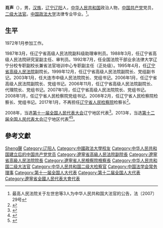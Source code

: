 '''肖声'''（{{bd|1954年|1月|}}），男，[[汉族|汉族]]，[[辽宁|辽宁]][[辽阳|辽阳]]人，[[中华人民共和国|中华人民共和国]]政治人物，[[中国共产党|中国共产党]]党员，[[中华人民共和国大法官|二级大法官]]。[[中国政法大学|中国政法大学]]法律专业毕业。<ref>最高人民法院关于左世忠等3人为中华人民共和国大法官的公告，法〔2007〕29号</ref>。

== 生平 ==
1972年1月参加工作。

1987年3月，任辽宁省高级人民法院副科级助理审判员。1988年3月，任辽宁省高级人民法院研究室副主任、审判员。1992年7月，任全国法院干部业余法律大学辽宁分校专职副校长兼省法官培训中心专职副主任（正处级）。1995年4月，任[[辽宁省高级人民法院|辽宁省高级人民法院]]副院长。1999年12月，任辽宁省高级人民法院副院长、党组副书记。2003年1月，任大连市中级人民法院院长、党组书记。2006年1月，任辽宁省高级人民法院副院长、党组书记。2006年11月，任辽宁省高级人民法院副院长、代理院长、党组书记。2007年1月，任辽宁省高级人民法院院长、党组书记。2008年1月，任辽宁省人民检察院党组书记。2008年2月，任辽宁省人民检察院检察长、党组书记。2017年1月，不再担任[[辽宁省人民检察院|辽宁省人民检察院]]检察长<ref>{{cite news|title=于天敏任辽宁省检察院代理检察长，原检察长肖声不再担任|url=http://www.thepaper.cn/newsDetail_forward_1597555|accessdate=2017-01-20|work=澎湃新闻}}</ref>。

2008年，当选[[第十一届全国人民代表大会|第十一届全国人民代表大会]]辽宁地区代表<ref>{{cite news|title=全国人大代表信息-肖声|url= http://210.82.31.1:8084/delegate/viewDelegate.action?dbid=110401|accessdate=2013-04-05|newspaper=全国人大网|archive-url=https://web.archive.org/web/20140222013420/http://www.npc.gov.cn/delegate/viewDelegate.action?dbid=110401|archive-date=2014-02-22|dead-url=yes}}</ref>。2013年，当选[[第十二届全国人民代表大会|第十二届全国人民代表大会]]辽宁地区代表<ref>{{cite news|title=全国人大代表信息-肖声|url= http://210.82.31.1:8084/delegate/viewDelegate.action?dbid=120404|accessdate=2013-03-28|newspaper=全国人大网|archive-url=https://web.archive.org/web/20140222013432/http://www.npc.gov.cn/delegate/viewDelegate.action?dbid=120404|archive-date=2014-02-22|dead-url=yes}}</ref><ref>{{cite news|title=全国人民代表大会常务委员会批准任免的名单_中国人大网|url=http://www.npc.gov.cn/npc/xinwen/2017-02/24/content_2008139.htm|accessdate=2017-04-23|work=www.npc.gov.cn|agency=中国人大网|archive-url=https://web.archive.org/web/20170424002131/http://www.npc.gov.cn/npc/xinwen/2017-02/24/content_2008139.htm|archive-date=2017-04-24|dead-url=yes}}</ref>。

== 參考文獻 ==
{{reflist}}

{{Navboxes 
| title  = 肖声在[[中国法学会|中国法学会]]的职务
| list1  =
{{中国法学会第八届理事会}}
}}

{{Authority control}}
{{DEFAULTSORT:Xiao肖}}
[[Category:肖姓|Sheng聲]]
[[Category:辽阳人|Category:辽阳人]]
[[Category:中國政法大學校友|Category:中國政法大學校友]]
[[Category:中华人民共和国建立后的中国共产党党员|Category:中华人民共和国建立后的中国共产党党员]]
[[Category:遼寧省高級人民法院副院長|Category:遼寧省高級人民法院副院長]]
[[Category:遼寧省高級人民法院院長|Category:遼寧省高級人民法院院長]]
[[Category:遼寧省人民檢察院檢察長|Category:遼寧省人民檢察院檢察長]]
[[Category:中华人民共和国二级大法官|Category:中华人民共和国二级大法官]]
[[Category:中华人民共和国二级大检察官|Category:中华人民共和国二级大检察官]]
[[Category:中国法学会常务理事|Category:中国法学会常务理事]]
[[Category:第十一届全国人大代表|Category:第十一届全国人大代表]]
[[Category:第十二届全国人大代表|Category:第十二届全国人大代表]]
[[Category:遼寧省全國人民代表大會代表|Category:遼寧省全國人民代表大會代表]]